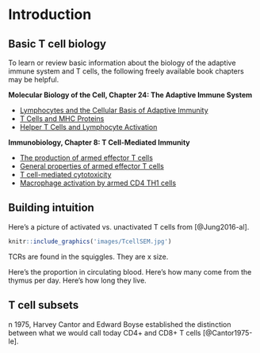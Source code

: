 # Introduction {#introduction}

## Basic T cell biology
To learn or review basic information about the biology of the adaptive immune system and T cells, the following freely available book chapters may be helpful.

**Molecular Biology of the Cell, Chapter 24: The Adaptive Immune System**

- [Lymphocytes and the Cellular Basis of Adaptive Immunity](https://www.ncbi.nlm.nih.gov/books/NBK26921/)
- [T Cells and MHC Proteins](https://www.ncbi.nlm.nih.gov/books/NBK26926/)
- [Helper T Cells and Lymphocyte Activation](https://www.ncbi.nlm.nih.gov/books/NBK26827/)

**Immunobiology, Chapter 8: T Cell-Mediated Immunity**

- [The production of armed effector T cells](https://www.ncbi.nlm.nih.gov/books/NBK27118/)
- [General properties of armed effector T cells](https://www.ncbi.nlm.nih.gov/books/NBK27149/)
- [T cell-mediated cytotoxicity](https://www.ncbi.nlm.nih.gov/books/NBK27101/)
- [Macrophage activation by armed CD4 TH1 cells](https://www.ncbi.nlm.nih.gov/books/NBK27153/)

## Building intuition
Here's a picture of activated vs. unactivated T cells from [@Jung2016-al].

```r
knitr::include_graphics('images/TcellSEM.jpg')
```

TCRs are found in the squiggles. They are x size.

Here's the proportion in circulating blood. Here's how many come from the thymus per day. Here's how long they live.

## T cell subsets
n 1975, Harvey Cantor and Edward Boyse established the distinction between what we would call today CD4+ and CD8+ T cells [@Cantor1975-le].